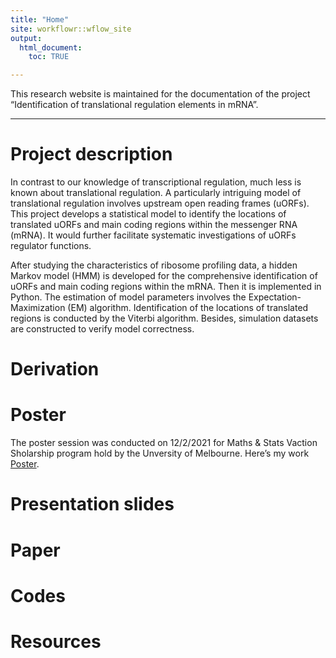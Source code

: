 ```yaml
---
title: "Home"
site: workflowr::wflow_site
output:
  html_document:
    toc: TRUE

---
```


This research website is maintained for the documentation of the project "Identification of translational regulation elements in mRNA". 

***

# Project description
In contrast to our knowledge of transcriptional regulation, much less is known about translational regulation. A particularly intriguing model of translational regulation involves upstream open reading frames (uORFs). This project develops a statistical model to identify the locations of translated uORFs and main coding regions within the messenger RNA (mRNA). It would further facilitate systematic investigations of uORFs regulator functions.

After studying the characteristics of ribosome profiling data, a hidden Markov model (HMM) is developed for the comprehensive identification of uORFs and main coding regions within the mRNA. Then it is implemented in Python. The estimation of model parameters involves the Expectation-Maximization (EM) algorithm. Identification of the locations of translated regions is conducted by the Viterbi algorithm. Besides, simulation datasets are constructed to verify model correctness.

# Derivation

# Poster
The poster session was conducted on 12/2/2021 for Maths & Stats Vaction Sholarship program hold by the Unversity of Melbourne. Here's my work [Poster](assets/Poster.pdf).

# Presentation slides

# Paper

# Codes

# Resources
